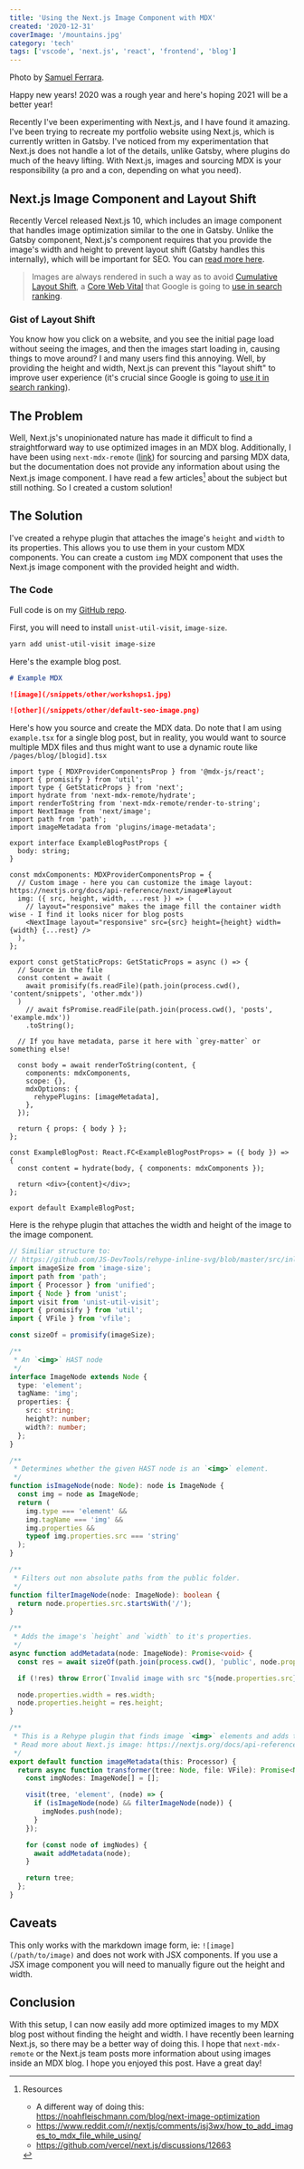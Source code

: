 ```yaml
---
title: 'Using the Next.js Image Component with MDX'
created: '2020-12-31'
coverImage: '/mountains.jpg'
category: 'tech'
tags: ['vscode', 'next.js', 'react', 'frontend', 'blog']
---
```


Photo by [Samuel Ferrara](https://unsplash.com/photos/1527pjeb6jg).

Happy new years! 2020 was a rough year and here's hoping 2021 will be a better year!

Recently I've been experimenting with Next.js, and I have found it amazing. I've been trying to
recreate my portfolio website using Next.js, which is currently written in Gatsby. I've noticed from
my experimentation that Next.js does not handle a lot of the details, unlike Gatsby, where plugins
do much of the heavy lifting. With Next.js, images and sourcing MDX is your responsibility (a pro
and a con, depending on what you need).

## Next.js Image Component and Layout Shift

Recently Vercel released Next.js 10, which includes an image component that handles image
optimization similar to the one in Gatsby. Unlike the Gatsby component, Next.js's component requires
that you provide the image's width and height to prevent layout shift (Gatsby handles this
internally), which will be important for SEO. You can
[read more here](https://nextjs.org/docs/basic-features/image-optimization).

> Images are always rendered in such a way as to avoid
> [Cumulative Layout Shift](https://web.dev/cls/), a [Core Web Vital](https://web.dev/vitals/) that
> Google is going to
> [use in search ranking](https://developers.google.com/search/blog/2020/05/evaluating-page-experience).

### Gist of Layout Shift

You know how you click on a website, and you see the initial page load without seeing the images,
and then the images start loading in, causing things to move around? I and many users find this
annoying. Well, by providing the height and width, Next.js can prevent this "layout shift" to
improve user experience (it's crucial since Google is going to
[use it in search ranking](https://developers.google.com/search/blog/2020/05/evaluating-page-experience)).

## The Problem

Well, Next.js's unopinionated nature has made it difficult to find a straightforward way to use
optimized images in an MDX blog. Additionally, I have been using `next-mdx-remote`
([link](https://github.com/hashicorp/next-mdx-remote)) for sourcing and parsing MDX data, but the
documentation does not provide any information about using the Next.js image component. I have read
a few articles[^1] about the subject but still nothing. So I created a custom solution!

## The Solution

I've created a rehype plugin that attaches the image's `height` and `width` to its properties. This
allows you to use them in your custom MDX components. You can create a custom `img` MDX component
that uses the Next.js image component with the provided height and width.

### The Code

Full code is on my [GitHub repo](https://github.com/kpfromer/nextjs-mdx-blog-example).

First, you will need to install `unist-util-visit`, `image-size`.

```bash
yarn add unist-util-visit image-size
```

Here's the example blog post.

```md filename=/posts/example.mdx
# Example MDX

![image](/snippets/other/workshops1.jpg)

![other](/snippets/other/default-seo-image.png)
```

Here's how you source and create the MDX data. Do note that I am using `example.tsx` for a single
blog post, but in reality, you would want to source multiple MDX files and thus might want to use a
dynamic route like `/pages/blog/[blogid].tsx`

```tsx filename=/pages/blog/example.tsx
import type { MDXProviderComponentsProp } from '@mdx-js/react';
import { promisify } from 'util';
import type { GetStaticProps } from 'next';
import hydrate from 'next-mdx-remote/hydrate';
import renderToString from 'next-mdx-remote/render-to-string';
import NextImage from 'next/image';
import path from 'path';
import imageMetadata from 'plugins/image-metadata';

export interface ExampleBlogPostProps {
  body: string;
}

const mdxComponents: MDXProviderComponentsProp = {
  // Custom image - here you can customize the image layout: https://nextjs.org/docs/api-reference/next/image#layout
  img: ({ src, height, width, ...rest }) => (
    // layout="responsive" makes the image fill the container width wise - I find it looks nicer for blog posts
    <NextImage layout="responsive" src={src} height={height} width={width} {...rest} />
  ),
};

export const getStaticProps: GetStaticProps = async () => {
  // Source in the file
  const content = await (
    await promisify(fs.readFile)(path.join(process.cwd(), 'content/snippets', 'other.mdx'))
  )
    // await fsPromise.readFile(path.join(process.cwd(), 'posts', 'example.mdx'))
    .toString();

  // If you have metadata, parse it here with `grey-matter` or something else!

  const body = await renderToString(content, {
    components: mdxComponents,
    scope: {},
    mdxOptions: {
      rehypePlugins: [imageMetadata],
    },
  });

  return { props: { body } };
};

const ExampleBlogPost: React.FC<ExampleBlogPostProps> = ({ body }) => {
  const content = hydrate(body, { components: mdxComponents });

  return <div>{content}</div>;
};

export default ExampleBlogPost;
```

Here is the rehype plugin that attaches the width and height of the image to the image component.

```typescript filename=/plugins/image-metadata.ts
// Similiar structure to:
// https://github.com/JS-DevTools/rehype-inline-svg/blob/master/src/inline-svg.ts
import imageSize from 'image-size';
import path from 'path';
import { Processor } from 'unified';
import { Node } from 'unist';
import visit from 'unist-util-visit';
import { promisify } from 'util';
import { VFile } from 'vfile';

const sizeOf = promisify(imageSize);

/**
 * An `<img>` HAST node
 */
interface ImageNode extends Node {
  type: 'element';
  tagName: 'img';
  properties: {
    src: string;
    height?: number;
    width?: number;
  };
}

/**
 * Determines whether the given HAST node is an `<img>` element.
 */
function isImageNode(node: Node): node is ImageNode {
  const img = node as ImageNode;
  return (
    img.type === 'element' &&
    img.tagName === 'img' &&
    img.properties &&
    typeof img.properties.src === 'string'
  );
}

/**
 * Filters out non absolute paths from the public folder.
 */
function filterImageNode(node: ImageNode): boolean {
  return node.properties.src.startsWith('/');
}

/**
 * Adds the image's `height` and `width` to it's properties.
 */
async function addMetadata(node: ImageNode): Promise<void> {
  const res = await sizeOf(path.join(process.cwd(), 'public', node.properties.src));

  if (!res) throw Error(`Invalid image with src "${node.properties.src}"`);

  node.properties.width = res.width;
  node.properties.height = res.height;
}

/**
 * This is a Rehype plugin that finds image `<img>` elements and adds the height and width to the properties.
 * Read more about Next.js image: https://nextjs.org/docs/api-reference/next/image#layout
 */
export default function imageMetadata(this: Processor) {
  return async function transformer(tree: Node, file: VFile): Promise<Node> {
    const imgNodes: ImageNode[] = [];

    visit(tree, 'element', (node) => {
      if (isImageNode(node) && filterImageNode(node)) {
        imgNodes.push(node);
      }
    });

    for (const node of imgNodes) {
      await addMetadata(node);
    }

    return tree;
  };
}
```

## Caveats

This only works with the markdown image form, ie: `![image](/path/to/image)` and does not work with
JSX components. If you use a JSX image component you will need to manually figure out the height and
width.

## Conclusion

With this setup, I can now easily add <Sparkles>more optimized images</Sparkles> to my MDX blog post
without finding the height and width. I have recently been learning Next.js, so there may be a
better way of doing this. I hope that `next-mdx-remote` or the Next.js team posts more information
about using images inside an MDX blog. I hope you enjoyed this post. Have a great day!

[^1]: Resources

    - A different way of doing this: https://noahfleischmann.com/blog/next-image-optimization
    - https://www.reddit.com/r/nextjs/comments/isj3wx/how_to_add_images_to_mdx_file_while_using/
    - https://github.com/vercel/next.js/discussions/12663
